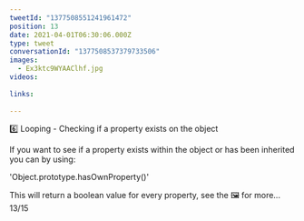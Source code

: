 ```yaml
---
tweetId: "1377508551241961472"
position: 13
date: 2021-04-01T06:30:06.000Z
type: tweet
conversationId: "1377508537379733506"
images:
  - Ex3ktc9WYAAClhf.jpg
videos:
  
links:
  
---
```

6️⃣ Looping - Checking if a property exists on the object

If you want to see if a property exists within the object or has been inherited you can by using: 

'Object.prototype.hasOwnProperty()'

This will return a boolean value for every property, see the 🖼️ for more... 13/15 
